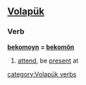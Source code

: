 ==[[Volapük]]==

===Verb===
'''[[bekomoyn]] = [[bekomön]]'''

# [[attend]], be [[present]] at

[[category:Volapük verbs]]